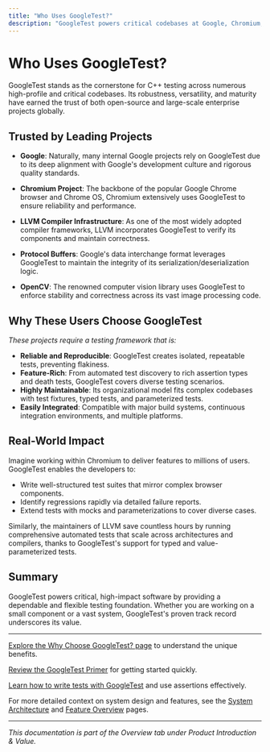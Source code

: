 ```yaml
---
title: "Who Uses GoogleTest?"
description: "GoogleTest powers critical codebases at Google, Chromium, LLVM, Protocol Buffers, and OpenCV. See how its reliability and versatility have made it the backbone of C++ testing for both open-source and enterprise projects worldwide."
---
```


# Who Uses GoogleTest?

GoogleTest stands as the cornerstone for C++ testing across numerous high-profile and critical codebases. Its robustness, versatility, and maturity have earned the trust of both open-source and large-scale enterprise projects globally.

## Trusted by Leading Projects

- **Google**: Naturally, many internal Google projects rely on GoogleTest due to its deep alignment with Google's development culture and rigorous quality standards.

- **Chromium Project**: The backbone of the popular Google Chrome browser and Chrome OS, Chromium extensively uses GoogleTest to ensure reliability and performance.

- **LLVM Compiler Infrastructure**: As one of the most widely adopted compiler frameworks, LLVM incorporates GoogleTest to verify its components and maintain correctness.

- **Protocol Buffers**: Google's data interchange format leverages GoogleTest to maintain the integrity of its serialization/deserialization logic.

- **OpenCV**: The renowned computer vision library uses GoogleTest to enforce stability and correctness across its vast image processing code.

## Why These Users Choose GoogleTest

*These projects require a testing framework that is:* 

- **Reliable and Reproducible**: GoogleTest creates isolated, repeatable tests, preventing flakiness.
- **Feature-Rich**: From automated test discovery to rich assertion types and death tests, GoogleTest covers diverse testing scenarios.
- **Highly Maintainable**: Its organizational model fits complex codebases with test fixtures, typed tests, and parameterized tests.
- **Easily Integrated**: Compatible with major build systems, continuous integration environments, and multiple platforms.

## Real-World Impact

Imagine working within Chromium to deliver features to millions of users. GoogleTest enables the developers to:

- Write well-structured test suites that mirror complex browser components.
- Identify regressions rapidly via detailed failure reports.
- Extend tests with mocks and parameterizations to cover diverse cases.

Similarly, the maintainers of LLVM save countless hours by running comprehensive automated tests that scale across architectures and compilers, thanks to GoogleTest's support for typed and value-parameterized tests.

## Summary

GoogleTest powers critical, high-impact software by providing a dependable and flexible testing foundation. Whether you are working on a small component or a vast system, GoogleTest's proven track record underscores its value.

---

[Explore the Why Choose GoogleTest? page](/overview/introduction-value/value-proposition) to understand the unique benefits.

[Review the GoogleTest Primer](docs/primer.md) for getting started quickly.

[Learn how to write tests with GoogleTest](docs/reference/testing.md) and use assertions effectively.

For more detailed context on system design and features, see the [System Architecture](/overview/architecture-concepts/system-architecture) and [Feature Overview](/overview/architecture-concepts/feature-overview) pages.

---

*This documentation is part of the Overview tab under Product Introduction & Value.*
